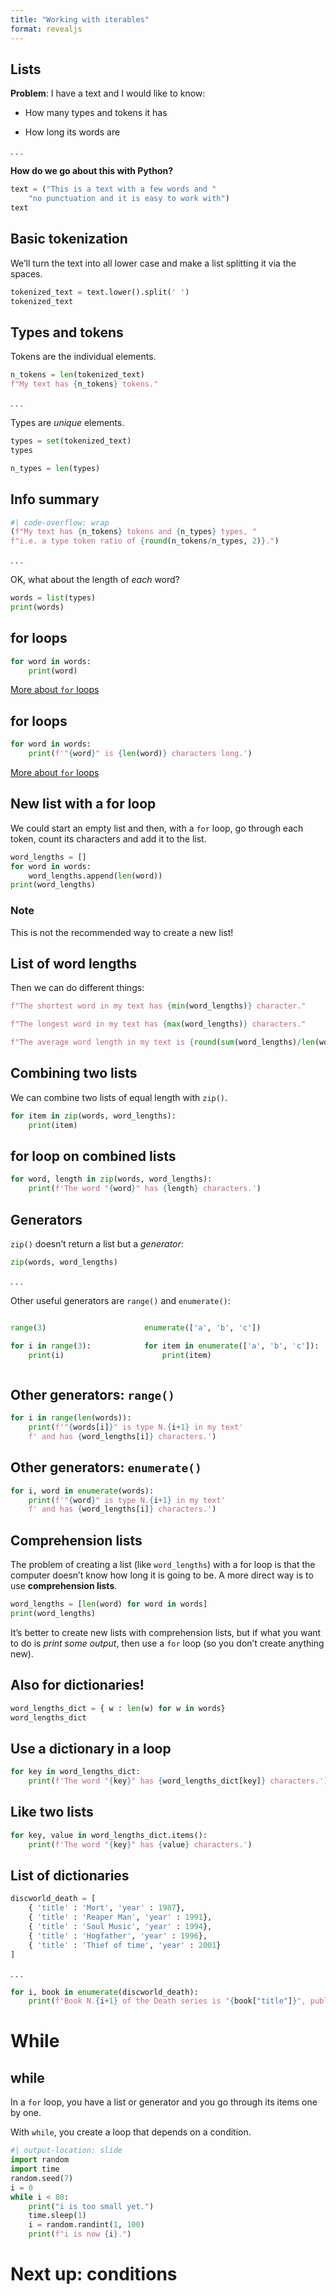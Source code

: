 ```yaml
---
title: "Working with iterables"
format: revealjs
---
```


## Lists

**Problem**: I have a text and I would like to know:

- How many types and tokens it has

- How long its words are

. . .

**How do we go about this with Python?**

```python
text = ("This is a text with a few words and "
    "no punctuation and it is easy to work with")
text
```

## Basic tokenization

We'll turn the text into all lower case and make a list splitting it via the spaces.

```python
tokenized_text = text.lower().split(' ')
tokenized_text
```

## Types and tokens

Tokens are the individual elements.

```python
n_tokens = len(tokenized_text)
f"My text has {n_tokens} tokens."
```

. . .

Types are _unique_ elements.

```python
types = set(tokenized_text)
types
```

```python
n_types = len(types)
```

## Info summary

```python
#| code-overflow: wrap
(f"My text has {n_tokens} tokens and {n_types} types, "
f"i.e. a type token ratio of {round(n_tokens/n_types, 2)}.")
```

. . .

OK, what about the length of *each* word?

```python
words = list(types)
print(words)
```

## for loops

```python
for word in words:
    print(word)
```

::: {.footer}
[More about `for` loops](https://docs.python.org/3.10/tutorial/controlflow.html#for-statements)
:::

## for loops

```python
for word in words:
    print(f'"{word}" is {len(word)} characters long.')
```

::: {.footer}
[More about `for` loops](https://docs.python.org/3.10/tutorial/controlflow.html#for-statements)
:::

## New list with a for loop

We could start an empty list and then, with a `for` loop, go through each token, count its characters and add it to the list.

```python
word_lengths = []
for word in words:
    word_lengths.append(len(word))
print(word_lengths)
```

::: callout-important
### Note
This is not the recommended way to create a new list!
:::

## List of word lengths

Then we can do different things:

```python
f"The shortest word in my text has {min(word_lengths)} character."
```

```python
f"The longest word in my text has {max(word_lengths)} characters."
```

```python
f"The average word length in my text is {round(sum(word_lengths)/len(word_lengths), 2)} characters."
```

## Combining two lists

We can combine two lists of equal length with `zip()`.
```python
for item in zip(words, word_lengths):
    print(item)
```

## for loop on combined lists

```python
for word, length in zip(words, word_lengths):
    print(f'The word "{word}" has {length} characters.')
```

## Generators

`zip()` doesn't return a list but a *generator*:
```python
zip(words, word_lengths)
```

. . .

Other useful generators are `range()` and `enumerate()`:

:::: {.columns}
::: {.column width="40%"}
```python
range(3)
```

```python
for i in range(3):
    print(i)
```
:::
::: {.column width="60%"}
```python
enumerate(['a', 'b', 'c'])
```
```python
for item in enumerate(['a', 'b', 'c']):
    print(item)
```
:::
::::

## Other generators: `range()`

```python
for i in range(len(words)):
    print(f'"{words[i]}" is type N.{i+1} in my text'
    f' and has {word_lengths[i]} characters.')
```

## Other generators: `enumerate()`

```python
for i, word in enumerate(words):
    print(f'"{word}" is type N.{i+1} in my text'
    f' and has {word_lengths[i]} characters.')
```

## Comprehension lists

The problem of creating a list (like `word_lengths`) with a for loop is that the computer doesn't know how long it is going to be. A more direct way is to use **comprehension lists**.

```python
word_lengths = [len(word) for word in words]
print(word_lengths)
```

::: callout-warning
It's better to create new lists with comprehension lists,
but if what you want to do is *print some output*, then use a `for` loop (so you don't create anything new).
:::

## Also for dictionaries!

```python
word_lengths_dict = { w : len(w) for w in words}
word_lengths_dict
```

## Use a dictionary in a loop

```python
for key in word_lengths_dict:
    print(f'The word "{key}" has {word_lengths_dict[key]} characters.')
```

## Like two lists
```python
for key, value in word_lengths_dict.items():
    print(f'The word "{key}" has {value} characters.')
```

## List of dictionaries

```python
discworld_death = [
    { 'title' : 'Mort', 'year' : 1987},
    { 'title' : 'Reaper Man', 'year' : 1991},
    { 'title' : 'Soul Music', 'year' : 1994},
    { 'title' : 'Hogfather', 'year' : 1996},
    { 'title' : 'Thief of time', 'year' : 2001}
]
```

. . .

```python
for i, book in enumerate(discworld_death):
    print(f'Book N.{i+1} of the Death series is "{book["title"]}", published in {book["year"]}.')
```

# While

## while

In a `for` loop, you have a list or generator and you go through its items one by one.

With `while`, you create a loop that depends on a condition.

```python
#| output-location: slide
import random
import time
random.seed(7)
i = 0
while i < 80:
    print("i is too small yet.")
    time.sleep(1)
    i = random.randint(1, 100)
    print(f"i is now {i}.")
```

# Next up: conditions